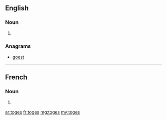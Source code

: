 ==English==

===Noun===
{{head|en|plural}}

# {{plural of|toge|lang=en|nocat=1}}

===Anagrams===
* [[goest#English|goest]]

----

==French==

===Noun===
{{head|fr|plural}} {{f-p}}

# {{plural of|toge|lang=fr|nocat=1}}

[[ar:toges]]
[[fr:toges]]
[[mg:toges]]
[[my:toges]]